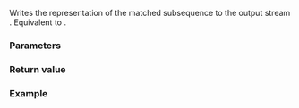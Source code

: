 {{title|operator&lt;&lt;{{small|(std::sub_match)}}}}
{{cpp/regex/sub_match/navbar}}
{{dcl begin}}
{{dcl|since=c++11|
template&lt; class CharT, class Traits, class BidirIt &gt;
std::basic_ostream&lt;CharT,Traits&gt;&amp;
    operator&lt;&lt;( std::basic_ostream&lt;CharT,Traits&gt;&amp; os, const sub_match&lt;BidirIt&gt;&amp; m );
}}
{{dcl end}}

Writes the representation of the matched subsequence {{c|m}} to the output stream {{c|os}}. 
Equivalent to {{c|os &lt;&lt; m.str()}}.

===Parameters===
{{par begin}}
{{par|os|output stream to write the representation to}}
{{par|m|a sub-match object to output}}
{{par end}}

===Return value===
{{c|os}}

===Example===
{{example
|code=
#include &lt;iostream&gt;
#include &lt;regex&gt;
#include &lt;string&gt;

int main()
{
    std::string sentence{"Quick red fox jumped over a lazy hare."};
    const std::regex re{"([A-z]+) ([a-z]+) ([a-z]+)"};
    std::smatch words;
    std::regex_search(sentence, words, re);
    for (const auto&amp; m : words)
        // m has type `const std::sub_match&lt;std::string::const_iterator&gt;&amp;`
        std::cout &lt;&lt; '[' &lt;&lt; m &lt;&lt; "] ";
    std::cout &lt;&lt; '\n';
}
|output=
[Quick red fox] [Quick] [red] [fox]
}}

{{langlinks|de|es|ja|ru|zh}}